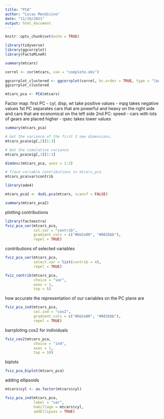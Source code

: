 ```yaml
---
title: "PCA"
author: "Lucas Mendicino"
date: "11/10/2021"
output: html_document
---
```


```r
knitr::opts_chunk$set(echo = TRUE)
```

```r
library(tidyverse)
library(ggcorrplot)
library(FactoMineR)
```

```r
summary(mtcars)
```

```r
correl <- cor(mtcars, use = "complete.obs")
```

```r
ggcorrplot_clustered <- ggcorrplot(correl, hc.order = TRUE, type = "lower")
ggcorrplot_clustered
```

```r
mtcars_pca <- PCA(mtcars)
```
Factor map: first PC
-  cyl, disp, wt take positive values
- mpg takes negative values
1st PC separates cars that are powerful and heavy on the right side and cars that are economical on the left side
2nd PC: speed
- cars with lots of gears are placed higher
- qsec takes lower values

```r
summary(mtcars_pca)
```


```r
# Get the variance of the first 3 new dimensions.
mtcars_pca$eig[,2][1:3]

# Get the cumulative variance.
mtcars_pca$eig[,3][1:3]

```


```r
dimdesc(mtcars_pca, axes = 1:2)

```

```r

# Trace variable contributions in mtcars_pca
mtcars_pca$var$contrib
```

```r
library(ade4)
```

```r
mtcars_pca2 <- dudi.pca(mtcars, scannf = FALSE)

summary(mtcars_pca2)
```

plotting contributions

```r
library(factoextra)
fviz_pca_var(mtcars_pca,
             col.var = "contrib",
             gradient.cols = c("#bb2e00", "#002bbb"),
             repel = TRUE)

```

contributions of selected variables
```r
fviz_pca_var(mtcars_pca,
             select.var = list(contrib = 4),
             repel = TRUE)

```

```r
fviz_contrib(mtcars_pca,
             choice = "var",
             axes = 1,
             top = 5)

```

how accurate the representation of our cariables on the PC plane are
```r
fviz_pca_ind(mtcars_pca,
             col.ind = "cos2",
             gradient.cols = c("#bb2e00", "#002bbb"),
             repel = TRUE)

```
barrploting cos2 for individuals
```r
fviz_cos2(mtcars_pca,
             choice = "ind",
             axes = 1,
             top = 10)

```
biplots

```r
fviz_pca_biplot(mtcars_pca)

```

adding ellipsoids

```r
mtcars$cyl <- as.factor(mtcars$cyl)

fviz_pca_ind(mtcars_pca,
             label = "var",
             habillage = mtcars$cyl,
             addEllipses = TRUE)

```











































